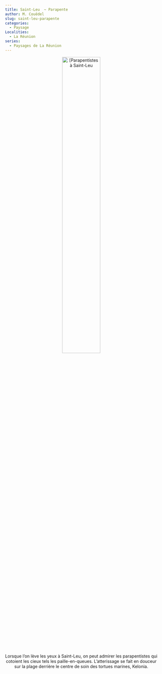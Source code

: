 ```yaml
---
title: Saint-Leu  ~ Parapente
author: M. Couëdel
slug: saint-leu-parapente
categories:
  - Paysage
Localities:
  - La Réunion
series:
  - Paysages de La Réunion
---
```

<center>
<img alt="[Parapentistes à Saint-Leu" src="reunion-parapente-featured-image.jpg" width=50%> 

Lorsque l'on lève les yeux à Saint-Leu, on peut admirer les parapentistes qui cotoient les cieux tels les paille-en-queues. L'atterissage se fait en douceur sur la plage derrière le centre de soin des tortues marines, Kelonia.
 
</center>